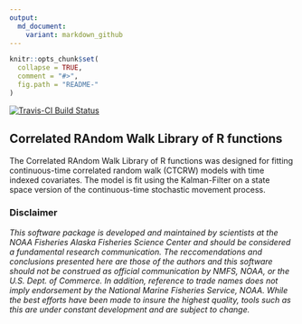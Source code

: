 ```yaml
---
output:
  md_document:
    variant: markdown_github
---
```


<!-- README.md is generated from README.Rmd. Please edit that file -->

```r
knitr::opts_chunk$set(
  collapse = TRUE,
  comment = "#>",
  fig.path = "README-"
)
```

[![Travis-CI Build Status](https://travis-ci.org/NMML/crawl.svg?branch=master)](https://travis-ci.org/NMML/crawl)

## Correlated RAndom Walk Library of R functions

The Correlated RAndom Walk Library of R functions was designed for fitting continuous-time correlated random walk (CTCRW) models with time indexed covariates. The model is fit using the Kalman-Filter on a state space version of the continuous-time stochastic movement process.

### Disclaimer
*This software package is developed and maintained by scientists at the NOAA Fisheries Alaska Fisheries Science Center and should be considered a fundamental research communication. The reccomendations and conclusions presented here are those of the authors and this software should not be construed as official communication by NMFS, NOAA, or the U.S. Dept. of Commerce. In addition, reference to trade names does not imply endorsement by the National Marine Fisheries Service, NOAA. While the best efforts have been made to insure the highest quality, tools such as this are under constant development and are subject to change.*
